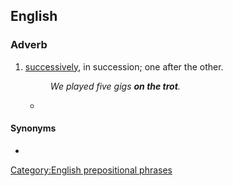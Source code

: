 ==English==

===Adverb===
{{en-adv|-}}

# {{lb|en|idiomatic}} [[successively]], in succession; one after the other.
#: ''We played five gigs '''on the trot'''.''
#* {{quote-journal
|date=September 27, 2011
|author=Alistair Magowan
|title=Bayern Munich 2 - 0 Man City
|work=BBC Sport
|url=http://news.bbc.co.uk/sport2/hi/football/europe/14982446.stm
|page=
|passage=But they came up against an impressive force in Bayern, who extended their run to 10 wins '''on the trot''', having scored 28 goals in the process and conceding none.}}

====Synonyms====
* {{l|en|in a row}}

[[Category:English prepositional phrases]]